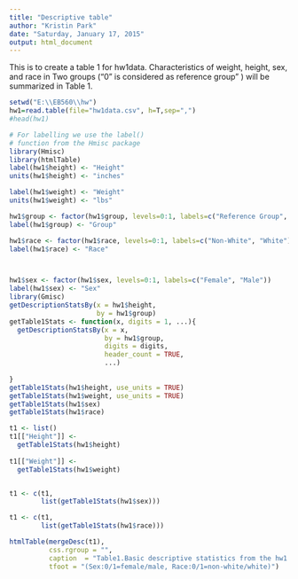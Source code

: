 ```yaml
---
title: "Descriptive table"
author: "Kristin Park"
date: "Saturday, January 17, 2015"
output: html_document
---
```


This is to create a table 1 for hw1data.
Characteristics of weight, height, sex, and race in Two groups ("0" is considered as reference group" ) will be summarized in Table 1.

```r
setwd("E:\\EB560\\hw")
hw1=read.table(file="hw1data.csv", h=T,sep=",")
#head(hw1)

# For labelling we use the label()
# function from the Hmisc package
library(Hmisc)
library(htmlTable)
label(hw1$height) <- "Height"
units(hw1$height) <- "inches"

label(hw1$weight) <- "Weight"
units(hw1$weight) <- "lbs" 

hw1$group <- factor(hw1$group, levels=0:1, labels=c("Reference Group", "Case Group"))
label(hw1$group) <- "Group"

hw1$race <- factor(hw1$race, levels=0:1, labels=c("Non-White", "White"))
label(hw1$race) <- "Race"



hw1$sex <- factor(hw1$sex, levels=0:1, labels=c("Female", "Male"))
label(hw1$sex) <- "Sex"
library(Gmisc)
getDescriptionStatsBy(x = hw1$height, 
                      by = hw1$group)
getTable1Stats <- function(x, digits = 1, ...){
  getDescriptionStatsBy(x = x, 
                        by = hw1$group,
                        digits = digits,
                        header_count = TRUE,
                        ...)
  
}
getTable1Stats(hw1$height, use_units = TRUE)
getTable1Stats(hw1$weight, use_units = TRUE)
getTable1Stats(hw1$sex)
getTable1Stats(hw1$race)

t1 <- list()
t1[["Height"]] <-
  getTable1Stats(hw1$height)
  
t1[["Weight"]] <-
  getTable1Stats(hw1$weight)


t1 <- c(t1,
        list(getTable1Stats(hw1$sex)))

t1 <- c(t1,
        list(getTable1Stats(hw1$race)))

htmlTable(mergeDesc(t1),
          css.rgroup = "",
          caption  = "Table1.Basic descriptive statistics from the hw1 dataset",
          tfoot = "(Sex:0/1=female/male, Race:0/1=non-white/white)")

```

